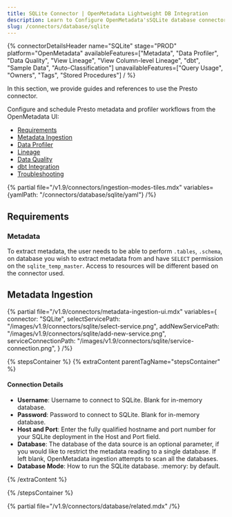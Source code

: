 ```yaml
---
title: SQLite Connector | OpenMetadata Lightweight DB Integration
description: Learn to Configure OpenMetadata'sSQLite database connector for seamless data cataloging. Step-by-step setup guide with examples and troubleshooting tips.
slug: /connectors/database/sqlite
---
```






{% connectorDetailsHeader
name="SQLite"
stage="PROD"
platform="OpenMetadata"
availableFeatures=["Metadata", "Data Profiler", "Data Quality", "View Lineage", "View Column-level Lineage", "dbt", "Sample Data", "Auto-Classification"]
unavailableFeatures=["Query Usage", "Owners", "Tags", "Stored Procedures"]
/ %}

In this section, we provide guides and references to use the Presto connector.

Configure and schedule Presto metadata and profiler workflows from the OpenMetadata UI:

- [Requirements](#requirements)
- [Metadata Ingestion](#metadata-ingestion)
- [Data Profiler](/how-to-guides/data-quality-observability/profiler/workflow)
- [Lineage](/how-to-guides/data-lineage/workflow)
- [Data Quality](/how-to-guides/data-quality-observability/quality)
- [dbt Integration](/connectors/ingestion/workflows/dbt)
- [Troubleshooting](/connectors/database/sqlite/troubleshooting)

{% partial file="/v1.9/connectors/ingestion-modes-tiles.mdx" variables={yamlPath: "/connectors/database/sqlite/yaml"} /%}

## Requirements

### Metadata

To extract metadata, the user needs to be able to perform `.tables`, `.schema`, on database you wish to extract metadata from and have `SELECT` permission on the `sqlite_temp_master`. Access to resources will be different based on the connector used.

## Metadata Ingestion

{% partial 
  file="/v1.9/connectors/metadata-ingestion-ui.mdx" 
  variables={
    connector: "SQLite", 
    selectServicePath: "/images/v1.9/connectors/sqlite/select-service.png",
    addNewServicePath: "/images/v1.9/connectors/sqlite/add-new-service.png",
    serviceConnectionPath: "/images/v1.9/connectors/sqlite/service-connection.png",
} 
/%}

{% stepsContainer %}
{% extraContent parentTagName="stepsContainer" %}

#### Connection Details

- **Username**: Username to connect to SQLite. Blank for in-memory database.
- **Password**: Password to connect to SQLite. Blank for in-memory database.
- **Host and Port**: Enter the fully qualified hostname and port number for your SQLite deployment in the Host and Port field.
- **Database**: The database of the data source is an optional parameter, if you would like to restrict the metadata reading to a single database. If left blank, OpenMetadata ingestion attempts to scan all the databases.
- **Database Mode**: How to run the SQLite database. :memory: by default.

<AdvancedConfiguration />

{% /extraContent %}

<TestConnection />

<ConfigureIngestion />

<IngestionScheduleAndDeploy />

{% /stepsContainer %}

{% partial file="/v1.9/connectors/database/related.mdx" /%}
